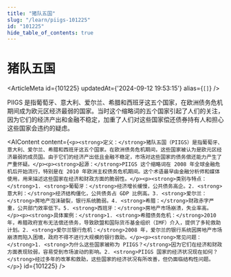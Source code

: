 ```yaml
---
title: "猪队五国"
slug: "/learn/piigs-101225"
id: "101225"
hide_table_of_contents: true
---
```



# 猪队五国

<ArticleMeta id={101225} updatedAt={'2024-09-12 19:53:15'} alias={`[]`} />
<div className='border-solid border-b border-t-0 my-4 border-[var(--ifm-color-gray-300)]' />

PIIGS 是指葡萄牙、意大利、爱尔兰、希腊和西班牙这五个国家，在欧洲债务危机期间成为欧元区经济最弱的国家。当时这个缩略词的五个国家引起了人们的关注，因为它们的经济产出和金融不稳定，加重了人们对这些国家偿还债券持有人和担心这些国家会违约的疑虑。

<AIContent content={`<p><strong>定义：</strong>猪队五国（PIIGS）是指葡萄牙、意大利、爱尔兰、希腊和西班牙这五个国家。在欧洲债务危机期间，这些国家被认为是欧元区经济最弱的成员国。由于它们的经济产出低且金融不稳定，市场对这些国家的债务偿还能力产生了严重怀疑。</p><p><strong>起源：</strong>PIIGS 这个缩略词在 2008 年全球金融危机后开始流行，特别是在 2010 年欧洲主权债务危机期间。这个术语最早由金融分析师和媒体使用，用来描述这些国家在经济和财政方面的脆弱性。</p><p><strong>类别与特点：</strong>1. <strong>葡萄牙：</strong>经济增长缓慢，公共债务高企。2. <strong>意大利：</strong>经济结构僵化，公共债务占 GDP 比例高。3. <strong>爱尔兰：</strong>房地产泡沫破裂，银行系统脆弱。4. <strong>希腊：</strong>财政赤字严重，公共部门效率低下。5. <strong>西班牙：</strong>房地产市场崩溃，失业率高。</p><p><strong>具体案例：</strong>1. <strong>希腊债务危机：</strong>2010 年，希腊政府宣布无法偿还债务，导致欧盟和国际货币基金组织（IMF）介入，提供了多轮救助计划。2. <strong>爱尔兰银行危机：</strong>2008 年，爱尔兰的银行系统因房地产市场崩溃而陷入困境，政府不得不进行大规模的银行救助。</p><p><strong>常见问题：</strong>1. <strong>为什么这些国家被称为 PIIGS？</strong>因为它们在经济和财政方面表现较弱，容易受到市场波动的影响。2. <strong>PIIGS 国家的经济状况现在如何？</strong>经过多年的改革和救助，这些国家的经济状况有所改善，但仍面临结构性问题。</p>`} id={101225} />
